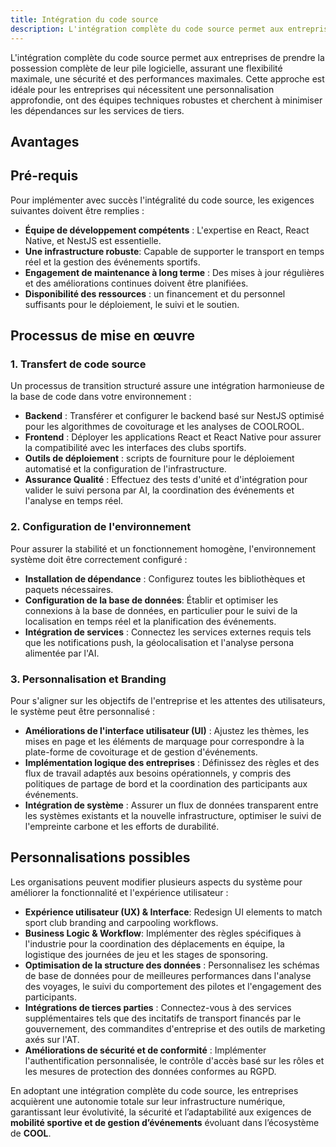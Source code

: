 ```yaml
---
title: Intégration du code source
description: L'intégration complète du code source permet aux entreprises de prendre la possession complète de leur pile logicielle, assurant une flexibilité maximale, une sécurité et des performances maximales. Cette approche est idéale pour les entreprises qui nécessitent une personnalisation approfondie, ont des équipes techniques robustes et cherchent à minimiser les dépendances sur les services de tiers.
---
```


L'intégration complète du code source permet aux entreprises de prendre la possession complète de leur pile logicielle, assurant une flexibilité maximale, une sécurité et des performances maximales. Cette approche est idéale pour les entreprises qui nécessitent une personnalisation approfondie, ont des équipes techniques robustes et cherchent à minimiser les dépendances sur les services de tiers.

## Avantages

<CardList cols={3}>
  <Card
    title="Contrôle complet"
    description="Propriété totale de la base de code et des fonctionnalités."
    icon="gear"
    iconType="regular"
    iconSize="32px"
  />
  <Card
    title="Personnalisation illimitée"
    description="Adapter chaque aspect du logiciel, y compris des solutions personnalisées de covoiturage et la planification dynamique d'événements."
    icon="wrench"
    iconType="regular"
    iconSize="32px"
  />
  <Card
    title="Indépendance"
    description="Aucune dépendance sur les fournisseurs de services externes, réduisant les risques opérationnels."
    icon="handshake"
    iconType="regular"
    iconSize="32px"
  />
  <Card
    title="Performances optimisées"
    description="Optimisation des optimisations de pile complète assure efficacité, évolutivité et intégration des analytiques avec AI."
    icon="rocket"
    iconType="regular"
    iconSize="32px"
  />
  <Card
    title="Sécurité améliorée"
    description="Les mesures de sécurité internes peuvent être implémentées sans contraintes de tiers."
    icon="shield-check"
    iconType="regular"
    iconSize="32px"
  />
  <Card
    title="Innovation verte et sociale"
    description="Les intégrations personnalisées supportent les initiatives de durabilité, le suivi du CO2 et les fonctionnalités d'accessibilité."
    icon="leaf"
    iconType="regular"
    iconSize="32px"
  />
</CardList>

## Pré-requis

Pour implémenter avec succès l'intégralité du code source, les exigences suivantes doivent être remplies :

- **Équipe de développement compétents** : L'expertise en React, React Native, et NestJS est essentielle.
- **Une infrastructure robuste**: Capable de supporter le transport en temps réel et la gestion des événements sportifs.
- **Engagement de maintenance à long terme** : Des mises à jour régulières et des améliorations continues doivent être planifiées.
- **Disponibilité des ressources** : un financement et du personnel suffisants pour le déploiement, le suivi et le soutien.

## Processus de mise en œuvre

### 1. Transfert de code source

Un processus de transition structuré assure une intégration harmonieuse de la base de code dans votre environnement :

- **Backend** : Transférer et configurer le backend basé sur NestJS optimisé pour les algorithmes de covoiturage et les analyses de COOLROOL.
- **Frontend** : Déployer les applications React et React Native pour assurer la compatibilité avec les interfaces des clubs sportifs.
- **Outils de déploiement** : scripts de fourniture pour le déploiement automatisé et la configuration de l'infrastructure.
- **Assurance Qualité** : Effectuez des tests d'unité et d'intégration pour valider le suivi persona par AI, la coordination des événements et l'analyse en temps réel.

### 2. Configuration de l'environnement

Pour assurer la stabilité et un fonctionnement homogène, l'environnement système doit être correctement configuré :

- **Installation de dépendance** : Configurez toutes les bibliothèques et paquets nécessaires.
- **Configuration de la base de données**: Établir et optimiser les connexions à la base de données, en particulier pour le suivi de la localisation en temps réel et la planification des événements.
- **Intégration de services** : Connectez les services externes requis tels que les notifications push, la géolocalisation et l'analyse persona alimentée par l'AI.

### 3. Personnalisation et Branding

Pour s'aligner sur les objectifs de l'entreprise et les attentes des utilisateurs, le système peut être personnalisé :

- **Améliorations de l'interface utilisateur (UI)** : Ajustez les thèmes, les mises en page et les éléments de marquage pour correspondre à la plate-forme de covoiturage et de gestion d'événements.
- **Implémentation logique des entreprises** : Définissez des règles et des flux de travail adaptés aux besoins opérationnels, y compris des politiques de partage de bord et la coordination des participants aux événements.
- **Intégration de système** : Assurer un flux de données transparent entre les systèmes existants et la nouvelle infrastructure, optimiser le suivi de l'empreinte carbone et les efforts de durabilité.

## Personnalisations possibles

Les organisations peuvent modifier plusieurs aspects du système pour améliorer la fonctionnalité et l'expérience utilisateur :

- **Expérience utilisateur (UX) & Interface**: Redesign UI elements to match sport club branding and carpooling workflows.
- **Business Logic & Workflow**: Implémenter des règles spécifiques à l'industrie pour la coordination des déplacements en équipe, la logistique des journées de jeu et les stages de sponsoring.
- **Optimisation de la structure des données** : Personnalisez les schémas de base de données pour de meilleures performances dans l'analyse des voyages, le suivi du comportement des pilotes et l'engagement des participants.
- **Intégrations de tierces parties** : Connectez-vous à des services supplémentaires tels que des incitatifs de transport financés par le gouvernement, des commandites d'entreprise et des outils de marketing axés sur l'AT.
- **Améliorations de sécurité et de conformité** : Implémenter l'authentification personnalisée, le contrôle d'accès basé sur les rôles et les mesures de protection des données conformes au RGPD.

En adoptant une intégration complète du code source, les entreprises acquièrent une autonomie totale sur leur infrastructure numérique, garantissant leur évolutivité, la sécurité et l’adaptabilité aux exigences de **mobilité sportive et de gestion d’événements** évoluant dans l’écosystème de **COOL**.
